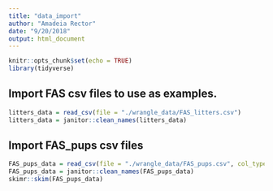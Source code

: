 ```yaml
---
title: "data_import"
author: "Amadeia Rector"
date: "9/20/2018"
output: html_document
---
```


```r
knitr::opts_chunk$set(echo = TRUE)
library(tidyverse)
```

## Import FAS csv files to use as examples.
```r
litters_data = read_csv(file = "./wrangle_data/FAS_litters.csv")
litters_data = janitor::clean_names(litters_data)
```

## Import FAS_pups csv files
```r
FAS_pups_data = read_csv(file = "./wrangle_data/FAS_pups.csv", col_types = "ciiiii")
FAS_pups_data = janitor::clean_names(FAS_pups_data)
skimr::skim(FAS_pups_data)
```